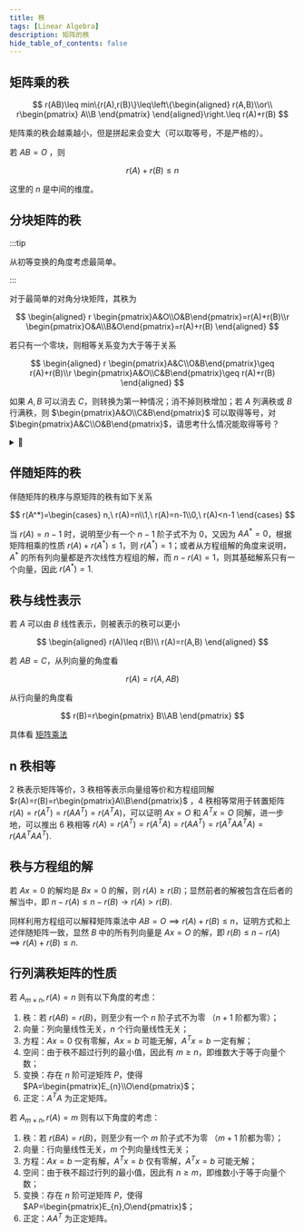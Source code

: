 ```yaml
---
title: 秩
tags: [Linear Algebra]
description: 矩阵的秩
hide_table_of_contents: false
---
```


## 矩阵乘的秩

$$
r(AB)\leq min\{r(A),r(B)\}\leq\left\{\begin{aligned}
r(A,B)\\or\\ r\begin{pmatrix}
A\\B
\end{pmatrix}
\end{aligned}\right.\leq r(A)+r(B)
$$

矩阵乘的秩会越乘越小，但是拼起来会变大（可以取等号，不是严格的）。

若 $AB=O$ ，则

$$
r(A)+r(B)\leq n
$$

这里的 $n$ 是中间的维度。

## 分块矩阵的秩

:::tip

从初等变换的角度考虑最简单。

:::

对于最简单的对角分块矩阵，其秩为

$$
\begin{aligned}
r \begin{pmatrix}A&O\\O&B\end{pmatrix}=r(A)+r(B)\\r \begin{pmatrix}O&A\\B&O\end{pmatrix}=r(A)+r(B)
\end{aligned}
$$

若只有一个零块，则相等关系变为大于等于关系

$$
\begin{aligned}
r \begin{pmatrix}A&C\\O&B\end{pmatrix}\geq r(A)+r(B)\\r \begin{pmatrix}A&O\\C&B\end{pmatrix}\geq r(A)+r(B)
\end{aligned}
$$

如果 $A,B$ 可以消去 $C$，则转换为第一种情况；消不掉则秩增加；若 $A$ 列满秩或 $B$ 行满秩，则 $\begin{pmatrix}A&O\\C&B\end{pmatrix}$ 可以取得等号，对 $\begin{pmatrix}A&C\\O&B\end{pmatrix}$，请思考什么情况能取得等号？

<details>
  <summary>🤔</summary>
A 列满秩或 B 行满秩，为方阵时就是其中一个矩阵可逆。
</details>

## 伴随矩阵的秩

伴随矩阵的秩序与原矩阵的秩有如下关系

$$
r(A^*)=\begin{cases}
n,\ r(A)=n\\1,\ r(A)=n-1\\0,\ r(A)<n-1
\end{cases}
$$

当 $r(A)=n-1$ 时，说明至少有一个 $n-1$ 阶子式不为 $0$，又因为 $AA^*=0$，根据矩阵相乘的性质 $r(A)+r(A^*)\leq 1$，则 $r(A^*)=1$；或者从方程组解的角度来说明，$A^*$ 的所有列向量都是齐次线性方程组的解，而 $n-r(A)=1$，则其基础解系只有一个向量，因此 $r(A^*)=1$.

## 秩与线性表示

若 $A$ 可以由 $B$ 线性表示，则被表示的秩可以更小

$$
\begin{aligned}
r(A)\leq r(B)\\
r(A)=r(A,B)
\end{aligned}
$$

若 $AB=C$，从列向量的角度看

$$
r(A)=r(A,AB)
$$

从行向量的角度看

$$
r(B)=r\begin{pmatrix}
B\\AB
\end{pmatrix}
$$

具体看 [矩阵乘法](./matrix.mdx#矩阵乘法)

## n 秩相等

$2$ 秩表示矩阵等价，$3$ 秩相等表示向量组等价和方程组同解 $r(A)=r(B)=r\begin{pmatrix}A\\B\end{pmatrix}$ ，$4$ 秩相等常用于转置矩阵 $r(A)=r(A^T)=r(AA^T)=r(A^TA)$，可以证明 $Ax=O$ 和 $A^Tx=O$ 同解，进一步地，可以推出 $6$ 秩相等 $r(A)=r(A^T)=r(A^TA)=r(A A^T)=r(A^TA A^TA)=r(A A^TA A^T)$.

## 秩与方程组的解

若 $Ax=0$ 的解均是 $Bx=0$ 的解，则 $r(A)\geq r(B)$；显然前者的解被包含在后者的解当中，即 $n-r(A)\leq n-r(B)\to r(A)>r(B)$.

同样利用方程组可以解释矩阵乘法中 $AB=O\implies r(A)+r(B)\leq n$，证明方式和上述伴随矩阵一致，显然 $B$ 中的所有列向量是 $Ax=O$ 的解，即 $r(B)\leq n-r(A)\implies r(A)+r(B)\leq n$.

## 行列满秩矩阵的性质

若 $A_{m\times n},r(A)=n$ 则有以下角度的考虑：

1. 秩：若 $r(AB)=r(B)$，则至少有一个 $n$ 阶子式不为零 （$n+1$ 阶都为零）；
2. 向量：列向量线性无关，$n$ 个行向量线性无关；
3. 方程：$Ax=0$ 仅有零解，$Ax=b$ 可能无解，$A^Tx=b$ 一定有解；
4. 空间：由于秩不超过行列的最小值，因此有 $m\geq n$，即维数大于等于向量个数；
5. 变换：存在 $n$ 阶可逆矩阵 $P$，使得 $PA=\begin{pmatrix}E_{n}\\O\end{pmatrix}$；
6. 正定：$A^TA$ 为正定矩阵。

若 $A_{m\times n},r(A)=m$ 则有以下角度的考虑：

1. 秩：若 $r(BA)=r(B)$，则至少有一个 $m$ 阶子式不为零 （$m+1$ 阶都为零）；
2. 向量：行向量线性无关，$m$ 个列向量线性无关；
3. 方程：$Ax=b$ 一定有解，$A^Tx=b$ 仅有零解，$A^Tx=b$ 可能无解；
4. 空间：由于秩不超过行列的最小值，因此有 $n\geq m$，即维数小于等于向量个数；
5. 变换：存在 $n$ 阶可逆矩阵 $P$，使得 $AP=\begin{pmatrix}E_{n},O\end{pmatrix}$；
6. 正定：$AA^T$ 为正定矩阵。
